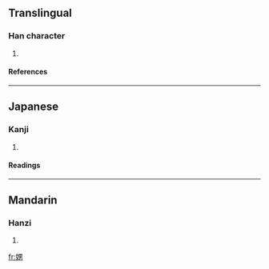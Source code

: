 {{see|喃}}

==Translingual==
===Han character===
{{Han char|rn=38|rad=女|as=07|sn=10|four=|canj=女田大尸 (VWKS)}}
# {{defn|Han|sort=女07}}
====References====
{{Han ref|kx=0262.180|dkj=06306|dj=0529.080|hdz=21051.090|uh=5A1A|ud=23066}}
----
==Japanese==
===Kanji===
{{ja-kanji|grade=|rs=女07}}
# {{defn|Japanese}} 
====Readings====
{{ja-readings|on=[[なん]] (nan), [[のう]] (nō)|kun=[[めおと]] (meoto)}}
----
==Mandarin==
===Hanzi===
{{cmn-hanzi|pin=[[nán]] (nan2)|wg=nan<sup>2</sup>}}
# {{defn|Mandarin}}

[[fr:娚]]